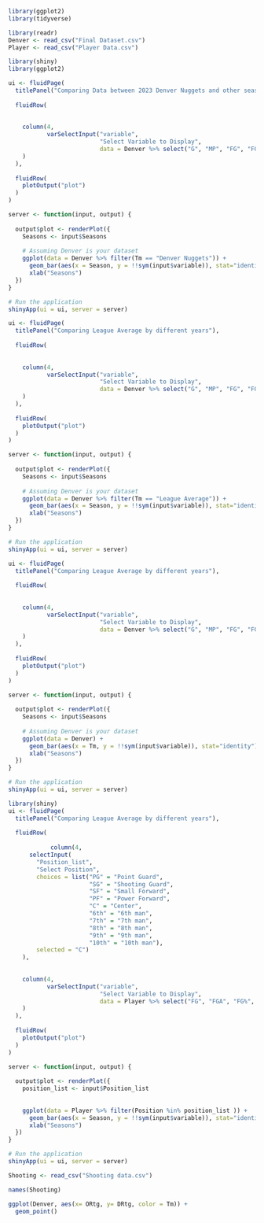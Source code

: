 ```r
library(ggplot2)
library(tidyverse)
```

```r
library(readr)
Denver <- read_csv("Final Dataset.csv")
Player <- read_csv("Player Data.csv")
```




```r
library(shiny)
library(ggplot2)

ui <- fluidPage(
  titlePanel("Comparing Data between 2023 Denver Nuggets and other seasons"),
  
  fluidRow(
    
    
    column(4,
           varSelectInput("variable", 
                          "Select Variable to Display", 
                          data = Denver %>% select("G", "MP", "FG", "FGA", "FG%", "3P", "3PA", "3P%", "2P", "2PA", "2P%", "FT", "FTA", "FT%", "ORB", "DRB", "TRB", "AST", "STL", "BLK", "TOV", "PF", "PTS", "Age", "PW", "PL", "ORtg", "DRtg", "Pace", "FTr", "3PAr", "TS%", "AeFG%", "ATOV%", "AORB%", "AFT/FGA", "DeFG%", "DTOV%", "DDRB%", "DFT/FGA"))
    )
  ),
  
  fluidRow(
    plotOutput("plot")
  )
)

server <- function(input, output) {
  
  output$plot <- renderPlot({
    Seasons <- input$Seasons
    
    # Assuming Denver is your dataset
    ggplot(data = Denver %>% filter(Tm == "Denver Nuggets")) + 
      geom_bar(aes(x = Season, y = !!sym(input$variable)), stat="identity") +
      xlab("Seasons")
  })
}

# Run the application 
shinyApp(ui = ui, server = server)


```


```r
ui <- fluidPage(
  titlePanel("Comparing League Average by different years"),
  
  fluidRow(
    
    
    column(4,
           varSelectInput("variable", 
                          "Select Variable to Display", 
                          data = Denver %>% select("G", "MP", "FG", "FGA", "FG%", "3P", "3PA", "3P%", "2P", "2PA", "2P%", "FT", "FTA", "FT%", "ORB", "DRB", "TRB", "AST", "STL", "BLK", "TOV", "PF", "PTS", "Age", "PW", "PL", "ORtg", "DRtg", "Pace", "FTr", "3PAr", "TS%", "AeFG%", "ATOV%", "AORB%", "AFT/FGA", "DeFG%", "DTOV%", "DDRB%", "DFT/FGA"))
    )
  ),
  
  fluidRow(
    plotOutput("plot")
  )
)

server <- function(input, output) {
  
  output$plot <- renderPlot({
    Seasons <- input$Seasons
    
    # Assuming Denver is your dataset
    ggplot(data = Denver %>% filter(Tm == "League Average")) + 
      geom_bar(aes(x = Season, y = !!sym(input$variable)), stat="identity") +
      xlab("Seasons")
  })
}

# Run the application 
shinyApp(ui = ui, server = server)
```





```r
ui <- fluidPage(
  titlePanel("Comparing League Average by different years"),
  
  fluidRow(
    
    
    column(4,
           varSelectInput("variable", 
                          "Select Variable to Display", 
                          data = Denver %>% select("G", "MP", "FG", "FGA", "FG%", "3P", "3PA", "3P%", "2P", "2PA", "2P%", "FT", "FTA", "FT%", "ORB", "DRB", "TRB", "AST", "STL", "BLK", "TOV", "PF", "PTS", "Age", "PW", "PL", "ORtg", "DRtg", "Pace", "FTr", "3PAr", "TS%", "AeFG%", "ATOV%", "AORB%", "AFT/FGA", "DeFG%", "DTOV%", "DDRB%", "DFT/FGA"))
    )
  ),
  
  fluidRow(
    plotOutput("plot")
  )
)

server <- function(input, output) {
  
  output$plot <- renderPlot({
    Seasons <- input$Seasons
    
    # Assuming Denver is your dataset
    ggplot(data = Denver) + 
      geom_bar(aes(x = Tm, y = !!sym(input$variable)), stat="identity") +
      xlab("Seasons")
  })
}

# Run the application 
shinyApp(ui = ui, server = server)
```







```r
library(shiny)
ui <- fluidPage(
  titlePanel("Comparing League Average by different years"),
  
  fluidRow(
    
            column(4,
      selectInput(
        "Position_list",
        "Select Position",
        choices = list("PG" = "Point Guard",
                       "SG" = "Shooting Guard",
                       "SF" = "Small Forward",
                       "PF" = "Power Forward",
                       "C" = "Center",
                       "6th" = "6th man",
                       "7th" = "7th man",
                       "8th" = "8th man",
                       "9th" = "9th man",
                       "10th" = "10th man"),
        selected = "C")
    ),
    
    
    column(4,
           varSelectInput("variable", 
                          "Select Variable to Display", 
                          data = Player %>% select("FG", "FGA", "FG%", "eFG%", "3P", "3PA", "3P%", "2P", "2PA", "2P%", "FT", "FTA", "FT%", "ORB", "DRB","TRB", "AST", "STL", "BLK", "TOV", "PF", "PTS", "FGMP"))
    )
  ),
  
  fluidRow(
    plotOutput("plot")
  )
)

server <- function(input, output) {
  
  output$plot <- renderPlot({
    position_list <- input$Position_list
    
    
    ggplot(data = Player %>% filter(Position %in% position_list )) + 
      geom_bar(aes(x = Season, y = !!sym(input$variable)), stat="identity") +
      xlab("Seasons")
  })
}

# Run the application 
shinyApp(ui = ui, server = server)
```



```r
Shooting <- read_csv("Shooting data.csv")
```

```r
names(Shooting)
```


```r
ggplot(Denver, aes(x= ORtg, y= DRtg, color = Tm)) +
  geom_point()
```
















